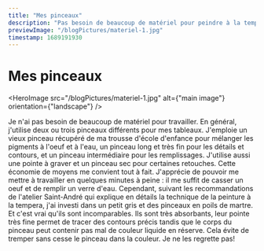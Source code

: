 ```yaml
---
title: "Mes pinceaux"
description: "Pas besoin de beaucoup de matériel pour peindre à la tempera"
previewImage: "/blogPictures/materiel-1.jpg"
timestamp: 1689191930
---
```


# Mes pinceaux

<HeroImage
  src="/blogPictures/materiel-1.jpg"
  alt={"main image"}
  orientation={"landscape"}
/>

Je n'ai pas besoin de beaucoup de matériel pour travailler. En général, j'utilise deux ou trois pinceaux différents pour mes tableaux. J'emploie un vieux pinceau récupéré de ma trousse d'école d'enfance pour mélanger les pigments à l'oeuf et à l'eau, un pinceau long et très fin pour les détails et contours, et un pinceau intermédiaire pour les remplissages. J'utilise aussi une pointe à graver et un pinceau sec pour certaines retouches. Cette économie de moyens me convient tout à fait. J'apprécie de pouvoir me mettre à travailler en quelques minutes à peine : il me suffit de casser un oeuf et de remplir un verre d'eau. Cependant, suivant les recommandations de l'atelier Saint-André qui explique en détails la technique de la peinture à la tempera, j'ai investi dans un petit gris et des pinceaux en poils de martre. Et c'est vrai qu'ils sont incomparables. Ils sont très absorbants, leur pointe très fine permet de tracer des contours précis tandis que le corps du pinceau peut contenir pas mal de couleur liquide en réserve. Cela évite de tremper sans cesse le pinceau dans la couleur. Je ne les regrette pas!
